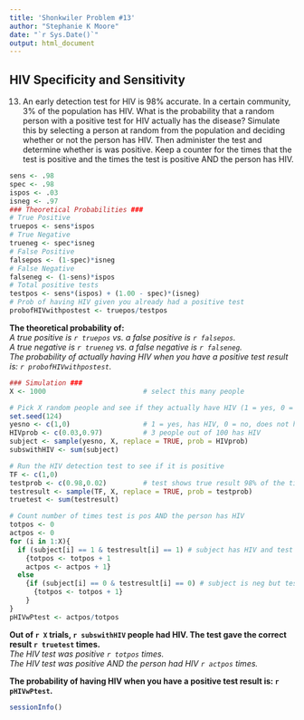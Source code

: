 ```yaml
---
title: 'Shonkwiler Problem #13'
author: "Stephanie K Moore"
date: "`r Sys.Date()`"
output: html_document
---
```

## HIV Specificity and Sensitivity ##   

13. An early detection test for HIV is 98% accurate.  In a certain community, 3% of the population has HIV.  What is the probability that a random person with a positive test for HIV actually has the disease?  Simulate this by selecting a person at random from the population and deciding whether or not the person has HIV.  Then administer the test and determine whether is was positive.  Keep a counter for the times that the test is positive and the times the test is positive AND the person has HIV.   

```r
sens <- .98
spec <- .98
ispos <- .03
isneg <- .97
### Theoretical Probabilities ###
# True Positive
truepos <- sens*ispos
# True Negative
trueneg <- spec*isneg
# False Positive
falsepos <- (1-spec)*isneg
# False Negative
falseneg <- (1-sens)*ispos
# Total positive tests
testpos <- sens*(ispos) + (1.00 - spec)*(isneg)
# Prob of having HIV given you already had a positive test
probofHIVwithpostest <- truepos/testpos
```
**The theoretical probability of:**   
*A true positive is `r truepos` vs. a false positive is `r falsepos`.*    
*A true negative is `r trueneg` vs. a false negative is `r falseneg`.*    
*The probability of actually having HIV when you have a positive test result is: `r probofHIVwithpostest`.*

```r
### Simulation ###
X <- 1000                        # select this many people

# Pick X random people and see if they actually have HIV (1 = yes, 0 = no)
set.seed(124)
yesno <- c(1,0)                  # 1 = yes, has HIV, 0 = no, does not have HIV
HIVprob <- c(0.03,0.97)          # 3 people out of 100 has HIV
subject <- sample(yesno, X, replace = TRUE, prob = HIVprob)
subswithHIV <- sum(subject) 

# Run the HIV detection test to see if it is positive
TF <- c(1,0)
testprob <- c(0.98,0.02)         # test shows true result 98% of the time
testresult <- sample(TF, X, replace = TRUE, prob = testprob)
truetest <- sum(testresult)

# Count number of times test is pos AND the person has HIV
totpos <- 0
actpos <- 0
for (i in 1:X){
  if (subject[i] == 1 & testresult[i] == 1) # subject has HIV and test result is accurate
    {totpos <- totpos + 1
    actpos <- actpos + 1}
  else 
    {if (subject[i] == 0 & testresult[i] == 0) # subject is neg but test result is false (false pos)
      {totpos <- totpos + 1}
    }
}
pHIVwPtest <- actpos/totpos
```

**Out of `r X` trials, `r subswithHIV` people had HIV. The test gave the correct result `r truetest` times.**     
*The HIV test was positive `r totpos` times.*        
*The HIV test was positive AND the person had HIV `r actpos` times.*    

**The probability of having HIV when you have a positive test result is: `r pHIVwPtest`.**

```r
sessionInfo()
```

